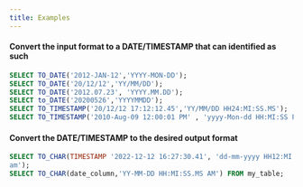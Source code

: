 ```yaml
---
title: Examples
---
```


#### Convert the input format to a DATE/TIMESTAMP that can identified as such

```sql
SELECT TO_DATE('2012-JAN-12','YYYY-MON-DD');
SELECT TO_DATE('20/12/12','YY/MM/DD');
SELECT TO_DATE('2012.07.23', 'YYYY.MM.DD');
SELECT to_DATE('20200526','YYYYMMDD');
SELECT TO_TIMESTAMP('20/12/12 17:12:12.45','YY/MM/DD HH24:MI:SS.MS');
SELECT TO_TIMESTAMP('2010-Aug-09 12:00:01 PM' , 'yyyy-Mon-dd HH:MI:SS PM');
```

#### Convert the DATE/TIMESTAMP to the desired output format

```sql
SELECT TO_CHAR(TIMESTAMP '2022-12-12 16:27:30.41', 'dd-mm-yyyy HH12:MI:SS
am');
SELECT TO_CHAR(date_column,'YY-MM-DD HH:MI:SS.MS AM') FROM my_table;
```